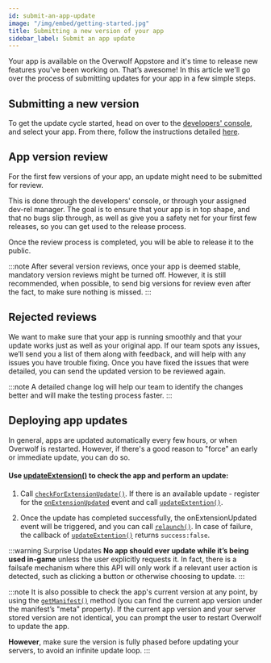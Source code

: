 ```yaml
---
id: submit-an-app-update
image: "/img/embed/getting-started.jpg"
title: Submitting a new version of your app
sidebar_label: Submit an app update
---
```


Your app is available on the Overwolf Appstore and it's time to release new features you've been working on. That’s awesome! In this article we'll go over the process of submitting updates for your app in a few simple steps.

## Submitting a new version

To get the update cycle started, head on over to the [developers' console](https://console.overwolf.com), and select your app. From there, follow the instructions detailed [here](/tools/developers-console/all-applications/release-management/production).

## App version review

For the first few versions of your app, an update might need to be submitted for review.

This is done through the developers' console, or through your assigned dev-rel manager.
The goal is to ensure that your app is in top shape, and that no bugs slip through,
as well as give you a safety net for your first few releases, so you can get used to the release process.

Once the review process is completed, you will be able to release it to the public.

:::note
After several version reviews, once your app is deemed stable, mandatory version reviews might be turned off.
However, it is still recommended, when possible, to send big versions for review even after the fact, to make sure nothing is missed.
:::

## Rejected reviews

We want to make sure that your app is running smoothly and that your update works just as well as your original app.
If our team spots any issues, we’ll send you a list of them along with feedback, and will help with any issues you have trouble fixing.
Once you have fixed the issues that were detailed, you can send the updated version to be reviewed again.

:::note
A detailed change log will help our team to identify the changes better and will make the testing process faster.
:::

## Deploying app updates

In general, apps are updated automatically every few hours, or when Overwolf is restarted. 
However, if there's a good reason to "force" an early or immediate update, you can do so.

#### Use [updateExtension()](/api/extensions#updateextensioncallback) to check the app and perform an update:

  1. Call [`checkForExtensionUpdate()`](/api/extensions#checkforextensionupdatecallback). If there is an available update - register for the [`onExtensionUpdated`](/api/extensions#onextensionupdated) event and call [`updateExtention()`](/api/extensions#updateextensioncallback).

  2. Once the update has completed successfully, the onExtensionUpdated event will be triggered, and you can call [`relaunch()`](/api/extensions#relaunch). In case of failure, the callback of [`updateExtention()`](/api/extensions#updateextensioncallback) returns `success:false`.

:::warning Surprise Updates
**No app should ever update while it’s being used in-game** unless the user explicitly requests it. In fact, there is a failsafe mechanism where this API will only work if a relevant user action is detected, such as clicking a button or otherwise choosing to update.
:::

:::note
It is also possible to check the app's current version at any point, by using the [`getManifest()`](/api/extensions/current#getmanifestcallback) method (you can find the current app version under the manifest’s "meta" property).
If the current app version and your server stored version are not identical, you can prompt the user to restart Overwolf to update the app.

**However**, make sure the version is fully phased before updating your servers, to avoid an infinite update loop.
:::